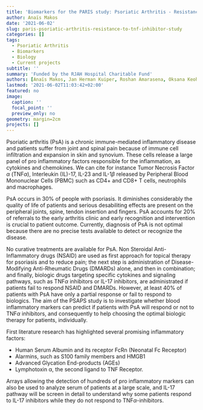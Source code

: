 ```yaml
---
title: 'Biomarkers for the PARIS study: Psoriatic Arthritis - Resistance to TNF Inhibitor Study'
author: Anaïs Makos
date: '2021-06-02'
slug: paris-psoriatic-arthritis-resistance-to-tnf-inhibitor-study
categories: []
tags:
  - Psoriatic Arthritis
  - Biomarkers
  - Biology
  - Current projects
subtitle: ''
summary: 'Funded by the RJAH Hospital Charitable Fund'
authors: [Anaïs Makos, Jan Herman Kuiper, Roshan Amarasena, Oksana Keohe]
lastmod: '2021-06-02T11:03:42+02:00'
featured: no
image:
  caption: ''
  focal_point: ''
  preview_only: no
geometry: margin=2cm
projects: []
---
```

Psoriatic arthritis (PsA) is a chronic immune-mediated inflammatory disease
and patients suffer from joint and spinal pain because of immune cell
infiltration and expansion in skin and synovium. These cells release a large
panel of pro inflammatory factors responsible for the inflammation, as
cytokines and chemokines. We can cite for instance Tumor Necrosis Factor $α$
(TNF$α$), Interleukin (IL)-17, IL-23 and IL-1$β$ released by Peripheral
Blood Mononuclear Cells (PBMC) such as CD4+ and CD8+ T cells, neutrophils and
macrophages.

PsA occurs in 30% of people with psoriasis. It diminishes considerably the
quality of life of patients and serious desabiliting effects are present on
the peripheral joints, spine, tendon insertion and fingers. PsA accounts for
20% of referrals to the early arthritis clinic and early recognition and
intervention is crucial to patient outcome. Currently, diagnosis of PsA is
not optimal because there are no precise tests available to detect or
recognize the disease.

No curative treatments are available for PsA. Non Steroidal Anti-Inflammatory
drugs (NSAID) are used as first approach for topical therapy for psoriasis
and to reduce pain; the next step is administration of Disease-Modifying
Anti-Rheumatic Drugs (DMARDs) alone, and then in combination; and finally,
biologic drugs targeting specific cytokines and signaling pathways, such as
TNF$α$ inhibitors or IL-17 inhibitors, are administrated if patients fail to
respond NSAID and DMARDs. However, at least 40% of patients with PsA have
only a partial response or fail to respond to biologics.
The aim of the PSAPS study is to investigate whether blood inflammatory
markers can predict if patients with PsA will respond or not to TNF$α$
inhibitors, and consequently to help choosing the optimal biologic therapy
for patients, individually.

First literature research has highlighted several promising inflammatory
factors:

- Human Serum Albumin and its receptor FcRn (Neonatal Fc Receptor)
- Alarmins, such as S100 family members and HMGB1
- Advanced Glycation End-products (AGEs)
- Lymphotoxin α, the second ligand to TNF Receptor.

Arrays allowing the detection of hundreds of pro inflammatory markers can
also be used to analyze serum of patients at a large scale, and IL-17 pathway
will be screen in detail to understand why some patients respond to IL-17
inhibitors while they do not respond to TNF$α$-inhibitors.
